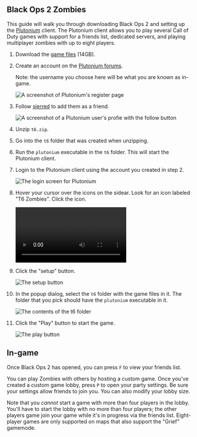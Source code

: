 
<Layout title="Black Ops 2 Zombies" noindex>
<div class="grid justify-center dark:bg-black">
<article class="prose dark:prose-invert m-6">

# Black Ops 2 Zombies

This guide will walk you through downloading Black Ops 2 and setting up the [Plutonium](https://plutonium.pw/) client. The Plutonium client allows you to play several Call of Duty games with support for a friends list, dedicated servers, and playing multiplayer zombies with up to eight players.

1. Download the [game files](https://files.sjer.red/games/t6.zip) (14GB).
1. Create an account on the [Plutonium forums](https://forum.plutonium.pw/register).

   Note: the username you choose here will be what you are known as in-game.

   <Image src={Register} alt="A screenshot of Plutonium's register page" />

1. Follow [sjerred](https://forum.plutonium.pw/user/sjerred) to add them as a friend.

   <Image
     src={Follow}
     alt="A screenshot of a Plutonium user's profie with the follow button"
   />

1. Unzip `t6.zip`.
1. Go into the `t6` folder that was created when unzipping.
1. Run the `plutonium` executable in the `t6` folder. This will start the Plutonium client.
1. Login to the Plutonium client using the account you created in step 2.

   <Image src={Login} alt="The login screen for Plutonium" />

1. Hover your cursor over the icons on the sidear. Look for an icon labeled "T6 Zombies". Click the icon.

   <video controls autoplay>
     <source src={Sidebar} type="video/mp4" />
   </video>

1. Click the "setup" button.

   <Image src={Setup} alt="The setup button" />

1. In the popup dialog, select the `t6` folder with the game files in it. The folder that you pick should have the `plutonium` executable in it.

   <Image src={Folder} alt="The contents of the t6 folder" />

1. Click the "Play" button to start the game.

   <Image src={Play} alt="The play button" />

## In-game

Once Black Ops 2 has opened, you can press `F` to view your friends list.

You can play Zombies with others by hosting a custom game. Once you've created a custom game lobby, press `P` to open your party settings. Be sure your settings allow friends to join you. You can also modify your lobby size.

Note that you _cannot_ start a game with more than four players in the lobby. You'll have to start the lobby with no more than four players; the other players game join your game while it's in progress via the friends list. Eight-player games are only supported on maps that also support the "Grief" gamemode.

</article>
</div>
</Layout>

